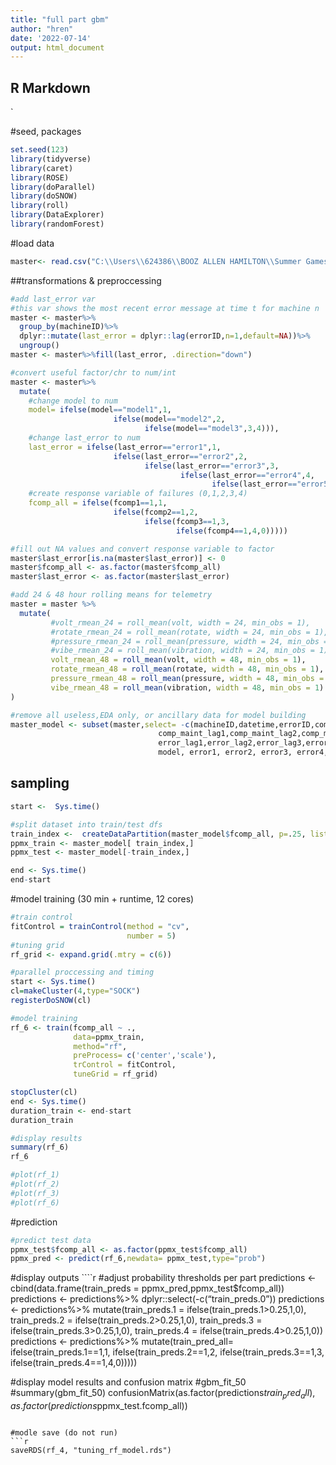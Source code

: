 ---
title: "full part gbm"
author: "hren"
date: '2022-07-14'
output: html_document
---


## R Markdown
`

#seed, packages
```{r}
set.seed(123)
library(tidyverse)
library(caret)
library(ROSE)
library(doParallel)
library(doSNOW)
library(roll)
library(DataExplorer)
library(randomForest)
```

#load data
```{r}
master<- read.csv("C:\\Users\\624386\\BOOZ ALLEN HAMILTON\\Summer Games 2022 - Documents\\Raw Data\\master.csv")
```

##transformations & preproccessing
```{r}
#add last_error var
#this var shows the most recent error message at time t for machine n
master <- master%>%
  group_by(machineID)%>%
  dplyr::mutate(last_error = dplyr::lag(errorID,n=1,default=NA))%>%
  ungroup()
master <- master%>%fill(last_error, .direction="down")

#convert useful factor/chr to num/int
master <- master%>%
  mutate(
    #change model to num
    model= ifelse(model=="model1",1,
                       ifelse(model=="model2",2,
                              ifelse(model=="model3",3,4))),
    #change last_error to num
    last_error = ifelse(last_error=="error1",1,
                       ifelse(last_error=="error2",2,
                              ifelse(last_error=="error3",3,
                                      ifelse(last_error=="error4",4,
                                             ifelse(last_error=="error5",5,0))))),
    #create response variable of failures (0,1,2,3,4)
    fcomp_all = ifelse(fcomp1==1,1,
                       ifelse(fcomp2==1,2,
                              ifelse(fcomp3==1,3,
                                     ifelse(fcomp4==1,4,0)))))

#fill out NA values and convert response variable to factor
master$last_error[is.na(master$last_error)] <- 0
master$fcomp_all <- as.factor(master$fcomp_all)
master$last_error <- as.factor(master$last_error)

#add 24 & 48 hour rolling means for telemetry
master = master %>% 
  mutate(
         #volt_rmean_24 = roll_mean(volt, width = 24, min_obs = 1),
         #rotate_rmean_24 = roll_mean(rotate, width = 24, min_obs = 1),
         #pressure_rmean_24 = roll_mean(pressure, width = 24, min_obs = 1),
         #vibe_rmean_24 = roll_mean(vibration, width = 24, min_obs = 1),
         volt_rmean_48 = roll_mean(volt, width = 48, min_obs = 1),
         rotate_rmean_48 = roll_mean(rotate, width = 48, min_obs = 1),
         pressure_rmean_48 = roll_mean(pressure, width = 48, min_obs = 1),
         vibe_rmean_48 = roll_mean(vibration, width = 48, min_obs = 1)
)

#remove all useless,EDA only, or ancillary data for model building   
master_model <- subset(master,select= -c(machineID,datetime,errorID,comp,failure,maint_type,failure_no_dup,
                                 comp_maint_lag1,comp_maint_lag2,comp_maint_lag3,comp_maint_lag4,
                                 error_lag1,error_lag2,error_lag3,error_lag4,error_lag5, comp1, comp2, comp3, comp4,
                                 model, error1, error2, error3, error4, error5, age, fcomp1, fcomp2, fcomp3, fcomp4, volt,rotate,pressure,vibration))

```
## sampling
```{r}
start <-  Sys.time()

#split dataset into train/test dfs
train_index <-  createDataPartition(master_model$fcomp_all, p=.25, list=FALSE,times=1)
ppmx_train <- master_model[ train_index,]
ppmx_test <- master_model[-train_index,]

end <- Sys.time()
end-start
```
#model training (30 min + runtime, 12 cores)
```{r}
#train control
fitControl = trainControl(method = "cv", 
                          number = 5)
#tuning grid
rf_grid <- expand.grid(.mtry = c(6))

#parallel proccessing and timing
start <- Sys.time()
cl=makeCluster(4,type="SOCK")
registerDoSNOW(cl)

#model training
rf_6 <- train(fcomp_all ~ .,
              data=ppmx_train,
              method="rf",
              preProcess= c('center','scale'),
              trControl = fitControl,
              tuneGrid = rf_grid)

stopCluster(cl)
end <- Sys.time()
duration_train <- end-start
duration_train

#display results
summary(rf_6)
rf_6

```
```{r}
#plot(rf_1)
#plot(rf_2)
#plot(rf_3)
#plot(rf_6)
```


#prediction
```{r}
#predict test data
ppmx_test$fcomp_all <- as.factor(ppmx_test$fcomp_all)
ppmx_pred <- predict(rf_6,newdata= ppmx_test,type="prob")
```

#display outputs
````{r}

#adjust probability thresholds per part
predictions <- cbind(data.frame(train_preds = ppmx_pred,ppmx_test$fcomp_all))
predictions <- predictions%>% dplyr::select(-c("train_preds.0"))
predictions <- predictions%>%
  mutate(train_preds.1 = ifelse(train_preds.1>0.25,1,0),
         train_preds.2 = ifelse(train_preds.2>0.25,1,0),
         train_preds.3 = ifelse(train_preds.3>0.25,1,0),
         train_preds.4 = ifelse(train_preds.4>0.25,1,0))
predictions <- predictions%>%
  mutate(train_pred_all= ifelse(train_preds.1==1,1,
                                ifelse(train_preds.2==1,2,
                                       ifelse(train_preds.3==1,3,
                                              ifelse(train_preds.4==1,4,0)))))

#display model results and confusion matrix
#gbm_fit_50
#summary(gbm_fit_50)
confusionMatrix(as.factor(predictions$train_pred_all),as.factor(predictions$ppmx_test.fcomp_all))
```

#modle save (do not run)
```{r}
saveRDS(rf_4, "tuning_rf_model.rds")
```
